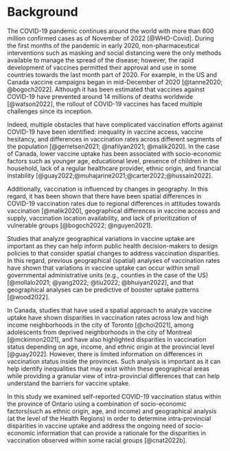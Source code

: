 # Background

The COVID-19 pandemic continues around the world with more than 600 million confirmed cases as of November of 2022 [@WHO-Covid]. During the first months of the pandemic in early 2020, non-pharmaceutical interventions such as masking and social distancing were the only methods available to manage the spread of the disease; however, the rapid development of vaccines permitted their approval and use in some countries towards the last month part of 2020. For example, in the US and Canada vaccine campaigns began in mid-December of 2020 [@tanne2020; @bogoch2022]. Although it has been estimated that vaccines against COVID-19 have prevented around 14 millions of deaths worldwide [@watson2022], the rollout of COVID-19 vaccines has faced multiple challenges since its inception.

Indeed, multiple obstacles that have complicated vaccination efforts against COVID-19 have been identified: inequality in vaccine access, vaccine hesitancy, and differences in vaccination rates across different segments of the population [@gerretsen2021; @nafilyan2021; @malik2020]. In the case of Canada, lower vaccine uptake has been associated with socio-economic factors such as younger age, educational level, presence of children in the household, lack of a regular healthcare provider, ethnic origin, and financial instability [@guay2022;@muhajarine2021;@carter2022;@hussain2022].

Additionally, vaccination is influenced by changes in geography. In this regard, it has been shown that there have been spatial differences in COVID-19 vaccination rates due to regional differences in attitudes towards vaccination [@malik2020], geographical differences in vaccine access and supply, vaccination location availability, and lack of prioritization of vulnerable groups [@bogoch2022; @nguyen2021].

Studies that analyze geographical variations in vaccine uptake are important as they can help inform public health decision-makers to design policies to that consider spatial changes to address vaccination disparities. In this regard, previous geographical (spatial) analyses of vaccination rates have shown that variations in vaccine uptake can occur within small governmental administrative units (e.g., counties in the case of the US) [@mollalo2021; @yang2022; @tiu2022; @bhuiyan2022], and that geographical analyses can be predictive of booster uptake patterns [@wood2022].

In Canada, studies that have used a spatial approach to analyze vaccine uptake have shown disparities in vaccination rates across low and high income neighborhoods in the city of Toronto [@choi2021], among adolescents from deprived neighborhoods in the city of Montreal [@mckinnon2021], and have also highlighted disparities in vaccination status depending on age, income, and ethnic origin at the provincial level [@guay2022]. However, there is limited information on differences in vaccination status inside the provinces. Such analysis is important as it can help identify inequalities that may exist within these geographical areas while providing a granular view of intra-provincial differences that can help understand the barriers for vaccine uptake. 

In this study we examined self-reported COVID-19 vaccination status within the province of Ontario using a combination of socio-economic factors(such as ethnic origin, age, and income) and geographical analysis (at the level of the Health Regions)  in order to determine intra-provincial disparities in vaccine uptake and address the ongoing need of socio-economic information that can provide a rationale for the disparities in vaccination observed within some racial groups [@cnat2022b].